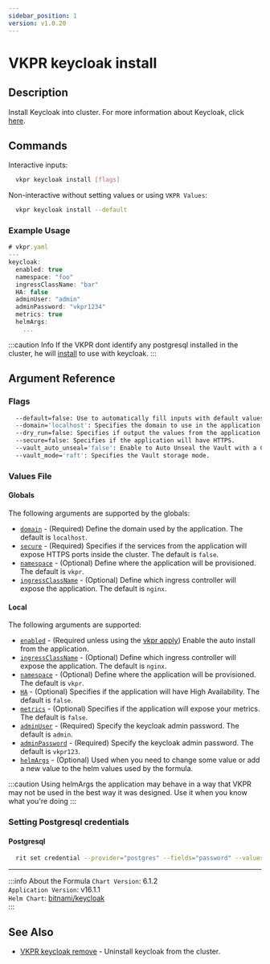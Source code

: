 ```yaml
---
sidebar_position: 1
version: v1.0.20
---
```


# VKPR keycloak install

## Description

Install Keycloak into cluster. For more information about Keycloak, click [here](https://www.keycloak.org/).

## Commands

Interactive inputs:

```bash
  vkpr keycloak install [flags]
```

Non-interactive without setting values or using `VKPR Values`:

```bash
  vkpr keycloak install --default
```

### Example Usage

```jsx title="vkpr keycloak install --default"
# vkpr.yaml
---
keycloak:
  enabled: true
  namespace: "foo"
  ingressClassName: "bar"
  HA: false
  adminUser: "admin"
  adminPassword: "vkpr1234"
  metrics: true
  helmArgs:
    ...
```

:::caution Info
If the VKPR dont identify any postgresql installed in the cluster, he will [install](/docs/commands/postgresql/install) to use with keycloak.
:::

## Argument Reference

### Flags

```sh
  --default=false: Use to automatically fill inputs with default values.
  --domain='localhost': Specifies the domain to use in the application.
  --dry_run=false: Specifies if output the values from the application.
  --secure=false: Specifies if the application will have HTTPS.
  --vault_auto_unseal='false': Enable to Auto Unseal the Vault with a Cloud provider.
  --vault_mode='raft': Specifies the Vault storage mode.
```

### Values File

#### Globals

The following arguments are supported by the globals:

- [`domain`](#argument-reference) - (Required) Define the domain used by the application. The default is `localhost`.
- [`secure`](#argument-reference) - (Required) Specifies if the services from the application will expose HTTPS ports inside the cluster. The default is `false`.
- [`namespace`](#argument-reference) - (Optional) Define where the application will be provisioned. The default is `vkpr`.
- [`ingressClassName`](#argument-reference) - (Optional) Define which ingress controller will expose the application. The default is `nginx`.

#### Local

The following arguments are supported:

- [`enabled`](#argument-reference) - (Required unless using the [vkpr apply](/docs/commands/apply)) Enable the auto install from the application.
- [`ingressClassName`](#argument-reference) - (Optional) Define which ingress controller will expose the application. The default is `nginx`.
- [`namespace`](#argument-reference) - (Optional) Define where the application will be provisioned. The default is `vkpr`.
- [`HA`](#argument-reference) - (Optional) Specifies if the application will have High Availability. The default is `false`.
- [`metrics`](#argument-reference) - (Optional) Specifies if the application will expose your metrics. The default is `false`.
- [`adminUser`](#argument-reference) - (Required) Specify the keycloak admin password. The default is `admin`.
- [`adminPassword`](#argument-reference) - (Required) Specify the keycloak admin password. The default is `vkpr123`.
- [`helmArgs`](#argument-reference) - (Optional) Used when you need to change some value or add a new value to the helm values used by the formula.

:::caution
Using helmArgs the application may behave in a way that VKPR may not be used in the best way it was designed.
Use it when you know what you're doing
:::

### Setting Postgresql credentials

#### Postgresql

```bash
  rit set credential --provider="postgres" --fields="password" --values="your-password"
```

---

:::info About the Formula
`Chart Version`: 6.1.2 <br/>
`Application Version`: v16.1.1 <br/>
`Helm Chart`: [bitnami/keycloak](https://artifacthub.io/packages/helm/bitnami/keycloak/) <br/>
:::

## See Also

- [VKPR keycloak remove](/docs/commands/keycloak/remove) - Uninstall keycloak from the cluster.
